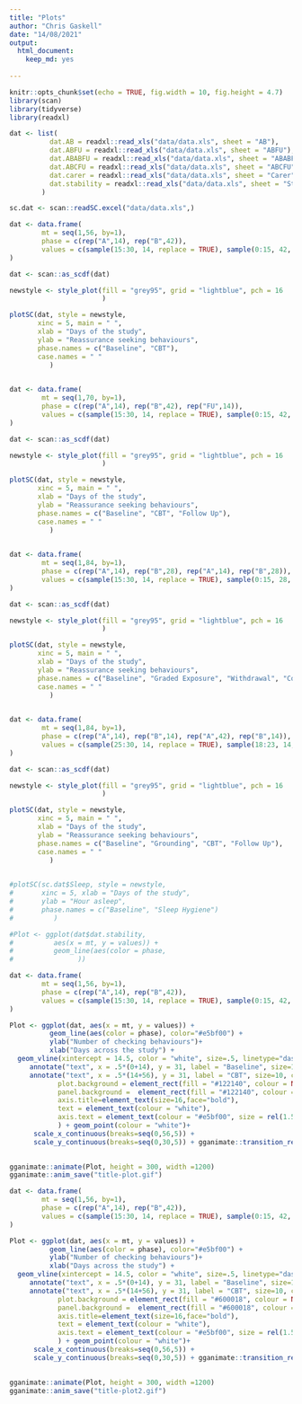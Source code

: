 ```yaml
---
title: "Plots"
author: "Chris Gaskell"
date: "14/08/2021"
output:
  html_document:
    keep_md: yes
  
---
```


```r
knitr::opts_chunk$set(echo = TRUE, fig.width = 10, fig.height = 4.7)
library(scan)
library(tidyverse)
library(readxl)
```


```r

dat <- list(
          dat.AB = readxl::read_xls("data/data.xls", sheet = "AB"),
          dat.ABFU = readxl::read_xls("data/data.xls", sheet = "ABFU"),
          dat.ABABFU = readxl::read_xls("data/data.xls", sheet = "ABABFU"),
          dat.ABCFU = readxl::read_xls("data/data.xls", sheet = "ABCFU"),
          dat.carer = readxl::read_xls("data/data.xls", sheet = "Carer"),
          dat.stability = readxl::read_xls("data/data.xls", sheet = "Stability")
        )

sc.dat <- scan::readSC.excel("data/data.xls",)

```


```r
dat <- data.frame(
        mt = seq(1,56, by=1),
        phase = c(rep("A",14), rep("B",42)),
        values = c(sample(15:30, 14, replace = TRUE), sample(0:15, 42, replace = TRUE))
)

dat <- scan::as_scdf(dat)

newstyle <- style_plot(fill = "grey95", grid = "lightblue", pch = 16
                       )

plotSC(dat, style = newstyle,
       xinc = 5, main = " ",
       xlab = "Days of the study",
       ylab = "Reassurance seeking behaviours",
       phase.names = c("Baseline", "CBT"),
       case.names = " "
          )
    
```

```r

dat <- data.frame(
        mt = seq(1,70, by=1),
        phase = c(rep("A",14), rep("B",42), rep("FU",14)),
        values = c(sample(15:30, 14, replace = TRUE), sample(0:15, 42, replace = TRUE), sample(10:21, 14, replace = TRUE))
)

dat <- scan::as_scdf(dat)

newstyle <- style_plot(fill = "grey95", grid = "lightblue", pch = 16
                       )

plotSC(dat, style = newstyle,
       xinc = 5, main = " ",
       xlab = "Days of the study",
       ylab = "Reassurance seeking behaviours",
       phase.names = c("Baseline", "CBT", "Follow Up"),
       case.names = " "
          )
    
```

```r

dat <- data.frame(
        mt = seq(1,84, by=1),
        phase = c(rep("A",14), rep("B",28), rep("A",14), rep("B",28)),
        values = c(sample(15:30, 14, replace = TRUE), sample(0:15, 28, replace = TRUE), sample(10:21, 14, replace = TRUE), sample(0:15, 28, replace = TRUE))
)

dat <- scan::as_scdf(dat)

newstyle <- style_plot(fill = "grey95", grid = "lightblue", pch = 16
                       )

plotSC(dat, style = newstyle,
       xinc = 5, main = " ",
       xlab = "Days of the study",
       ylab = "Reassurance seeking behaviours",
       phase.names = c("Baseline", "Graded Exposure", "Withdrawal", "Cognitve Therapy"),
       case.names = " "
          )
    
```

```r

dat <- data.frame(
        mt = seq(1,84, by=1),
        phase = c(rep("A",14), rep("B",14), rep("A",42), rep("B",14)),
        values = c(sample(25:30, 14, replace = TRUE), sample(18:23, 14, replace = TRUE), sample(13:18, 42, replace = TRUE), sample(15:20, 14, replace = TRUE))
)

dat <- scan::as_scdf(dat)

newstyle <- style_plot(fill = "grey95", grid = "lightblue", pch = 16
                       )

plotSC(dat, style = newstyle,
       xinc = 5, main = " ",
       xlab = "Days of the study",
       ylab = "Reassurance seeking behaviours",
       phase.names = c("Baseline", "Grounding", "CBT", "Follow Up"),
       case.names = " "
          )
    
```

```r
#plotSC(sc.dat$Sleep, style = newstyle,
#       xinc = 5, xlab = "Days of the study",
#       ylab = "Hour asleep",
#       phase.names = c("Baseline", "Sleep Hygiene")
#          )
```

```r
#Plot <- ggplot(dat$dat.stability,
#          aes(x = mt, y = values)) +
#          geom_line(aes(color = phase,
#                )) 

```



```r
dat <- data.frame(
        mt = seq(1,56, by=1),
        phase = c(rep("A",14), rep("B",42)),
        values = c(sample(15:30, 14, replace = TRUE), sample(0:15, 42, replace = TRUE))
)

Plot <- ggplot(dat, aes(x = mt, y = values)) +
          geom_line(aes(color = phase), color="#e5bf00") +
          ylab("Number of checking behaviours")+
          xlab("Days across the study") +
  geom_vline(xintercept = 14.5, color = "white", size=.5, linetype="dashed")+
     annotate("text", x = .5*(0+14), y = 31, label = "Baseline", size=10, colour = "#e5bf00") +
     annotate("text", x = .5*(14+56), y = 31, label = "CBT", size=10, colour = "#e5bf00") + theme(
            plot.background = element_rect(fill = "#122140", colour = NULL, size = 0),
            panel.background =  element_rect(fill = "#122140", colour = "white"), panel.grid.major = element_blank(), panel.grid.minor = element_blank(),
            axis.title=element_text(size=16,face="bold"),
            text = element_text(colour = "white"),
            axis.text = element_text(colour = "#e5bf00", size = rel(1.5))
            ) + geom_point(colour = "white")+ 
      scale_x_continuous(breaks=seq(0,56,5)) +
      scale_y_continuous(breaks=seq(0,30,5)) + gganimate::transition_reveal(mt)

  
gganimate::animate(Plot, height = 300, width =1200)
gganimate::anim_save("title-plot.gif")

```


```r
dat <- data.frame(
        mt = seq(1,56, by=1),
        phase = c(rep("A",14), rep("B",42)),
        values = c(sample(15:30, 14, replace = TRUE), sample(0:15, 42, replace = TRUE))
)

Plot <- ggplot(dat, aes(x = mt, y = values)) +
          geom_line(aes(color = phase), color="#e5bf00") +
          ylab("Number of checking behaviours")+
          xlab("Days across the study") +
  geom_vline(xintercept = 14.5, color = "white", size=.5, linetype="dashed")+
     annotate("text", x = .5*(0+14), y = 31, label = "Baseline", size=10, colour = "#e5bf00") +
     annotate("text", x = .5*(14+56), y = 31, label = "CBT", size=10, colour = "#e5bf00") + theme(
            plot.background = element_rect(fill = "#600018", colour = NULL, size = 0),
            panel.background =  element_rect(fill = "#600018", colour = "white"), panel.grid.major = element_blank(), panel.grid.minor = element_blank(),
            axis.title=element_text(size=16,face="bold"),
            text = element_text(colour = "white"),
            axis.text = element_text(colour = "#e5bf00", size = rel(1.5))
            ) + geom_point(colour = "white")+ 
      scale_x_continuous(breaks=seq(0,56,5)) +
      scale_y_continuous(breaks=seq(0,30,5)) + gganimate::transition_reveal(mt)

  
gganimate::animate(Plot, height = 300, width =1200)
gganimate::anim_save("title-plot2.gif")

```